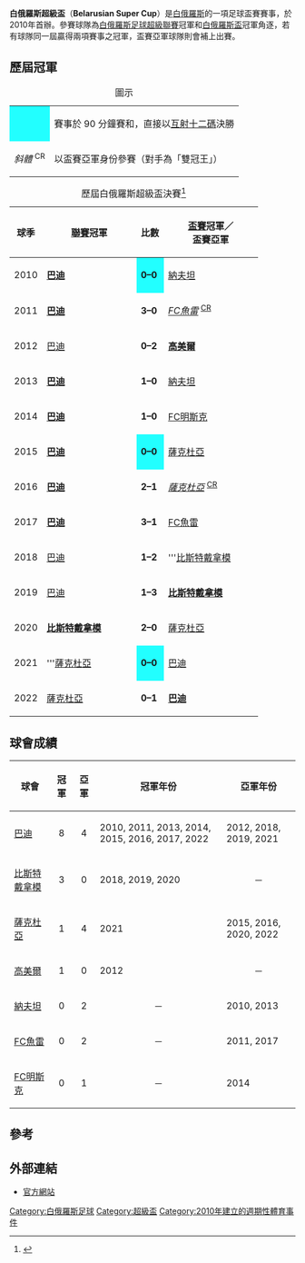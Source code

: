 {{Infobox football tournament
| name                 = 白俄羅斯超級盃
| logo                 = 
| founded              = {{Start date and age|df=yes|2010}}
| organiser            = [[白俄羅斯足球總會|白俄羅斯足球總會]]
| region               = 白俄羅斯
| number of teams      = 2 隊
| current champion     = [[鮑里索夫BATE足球俱樂部|巴迪]]（（第 8 次）
| most successful team = [[鮑里索夫BATE足球俱樂部|巴迪]]（8 次）
| website              = 
}}

'''白俄羅斯超級盃'''（'''Belarusian Super Cup'''）是[[白俄羅斯|白俄羅斯]]的一項足球盃賽賽事，於2010年首辦。參賽球隊為[[白俄羅斯足球超級聯賽|白俄羅斯足球超級聯賽]]冠軍和[[白俄羅斯盃|白俄羅斯盃]]冠軍角逐，若有球隊同一屆贏得兩項賽事之冠軍，盃賽亞軍球隊則會補上出賽。

== 歷屆冠軍 ==
{| class="wikitable"
|+圖示
|-
|align=center style="background-color:#22ffff"|{{dagger}}
|賽事於 90 分鐘賽和，直接以[[互射十二碼|互射十二碼]]決勝
|-
|align=center|<div id="CR"></div> ''斜體'' <sup>CR</sup>
|以盃賽亞軍身份參賽（對手為「雙冠王」）
|}

{| class="sortable wikitable" style="text-align: center"
|+ 歷屆白俄羅斯超級盃決賽<ref>{{cite web |url=http://www.rsssf.com/tablesw/witrnewsupcuphist.html |title=Belarus - List of Super Cup Finals (since independence) |work=RSSSF |accessdate=2015年6月28日 |archive-date=2020年7月20日 |archive-url=https://web.archive.org/web/20200720222227/http://www.rsssf.com/tablesw/witrnewsupcuphist.html |dead-url=no }}</ref>
! 球季
!width=150px| [[白俄羅斯足球超級聯賽|聯賽]]冠軍
! 比數
!width=150px| [[白俄羅斯盃|盃賽]]冠軍／<br> 盃賽亞軍
|-
|2010
|bgcolor=#CCF9CC|'''[[鮑里索夫BATE足球俱樂部|巴迪]]'''
|style="background-color:#22ffff"|'''0–0'''{{pso|'''3–2'''}}
|[[新波洛茨克足球俱樂部|納夫坦]]
|-
|2011
|bgcolor=#CCF9CC|'''[[鮑里索夫BATE足球俱樂部|巴迪]]'''
|'''3–0'''
|''[[若基諾魚雷足球俱樂部|FC魚雷]]'' <sup>[[#CR|CR]]</sup>
|-
|2012
|[[鮑里索夫BATE足球俱樂部|巴迪]]
|'''0–2'''
|bgcolor=#CCF9CC|'''[[高美爾足球俱樂部|高美爾]]'''
|-
|2013
|bgcolor=#CCF9CC|'''[[鮑里索夫BATE足球俱樂部|巴迪]]'''
|'''1–0'''
|[[新波洛茨克足球俱樂部|納夫坦]]
|-
|2014
|bgcolor=#CCF9CC|'''[[鮑里索夫BATE足球俱樂部|巴迪]]'''
|'''1–0'''
|[[明斯克足球俱樂部|FC明斯克]]
|-
|2015
|bgcolor=#CCF9CC|'''[[鮑里索夫BATE足球俱樂部|巴迪]]'''
|style="background-color:#22ffff"|'''0–0'''{{pso|'''3–0'''}}
|[[索利戈爾斯克礦工足球俱樂部|薩克杜亞]]
|-
|2016
|bgcolor=#CCF9CC|'''[[鮑里索夫BATE足球俱樂部|巴迪]]'''
|'''2–1'''
|''[[索利戈爾斯克礦工足球俱樂部|薩克杜亞]]'' <sup>[[#CR|CR]]</sup>
|-
|2017
|bgcolor=#CCF9CC|'''[[鮑里索夫BATE足球俱樂部|巴迪]]'''
|'''3–1'''
|[[若基諾魚雷足球俱樂部|FC魚雷]]
|-
|2018
|[[鮑里索夫BATE足球俱樂部|巴迪]]
|'''1–2'''
|bgcolor=#CCF9CC|'''[[布列斯特迪納摩足球俱樂部|比斯特戴拿模]]
|-
|2019
|[[鮑里索夫BATE足球俱樂部|巴迪]]
|'''1–3'''
|bgcolor=#CCF9CC|'''[[布列斯特迪納摩足球俱樂部|比斯特戴拿模]]'''
|-
|2020
|bgcolor=#CCF9CC|'''[[布列斯特迪納摩足球俱樂部|比斯特戴拿模]]'''
|'''2–0'''
|[[索利戈爾斯克礦工足球俱樂部|薩克杜亞]]
|-
|2021
|bgcolor=#CCF9CC|'''[[索利戈爾斯克礦工足球俱樂部|薩克杜亞]]
|style="background-color:#22ffff"|'''0–0'''{{pso|'''5–4'''}}
|[[鮑里索夫BATE足球俱樂部|巴迪]]
|-
|2022
|[[索利戈爾斯克礦工足球俱樂部|薩克杜亞]]
|'''0–1'''
|bgcolor=#CCF9CC|'''[[鮑里索夫BATE足球俱樂部|巴迪]]'''
|}

== 球會成績 ==
{| class="wikitable sortable" border="1"
|-
!球會
!冠軍
!亞軍
! class="unsortable"|冠軍年份
! class="unsortable"|亞軍年份
|-
| [[鮑里索夫BATE足球俱樂部|巴迪]]
|align=center|8
|align=center|4
| 2010, 2011, 2013, 2014, 2015, 2016, 2017, 2022
| 2012, 2018, 2019, 2021
|-
| [[布列斯特迪納摩足球俱樂部|比斯特戴拿模]]
|align=center|3
|align=center|0
| 2018, 2019, 2020
|align=center|－
|-
| [[索利戈爾斯克礦工足球俱樂部|薩克杜亞]]
|align=center|1
|align=center|4
| 2021
| 2015, 2016, 2020, 2022
|-
| [[高美爾足球俱樂部|高美爾]]
|align=center|1
|align=center|0
| 2012
|align=center|－
|-
| [[新波洛茨克足球俱樂部|納夫坦]]
|align=center|0
|align=center|2
|align=center|－
| 2010, 2013
|-
| [[若基諾魚雷足球俱樂部|FC魚雷]]
|align=center|0
|align=center|2
|align=center|－
| 2011, 2017
|-
| [[明斯克足球俱樂部|FC明斯克]]
|align=center|0
|align=center|1
|align=center|－
| 2014
|}

== 參考 ==
{{reflist}}

== 外部連結 ==
* [http://www.bff.by/ 官方網站] {{Wayback|url=http://www.bff.by/ |date=20020903184402 }}

{{歐洲足球超級盃}}

[[Category:白俄羅斯足球|Category:白俄羅斯足球]]
[[Category:超級盃|Category:超級盃]]
[[Category:2010年建立的週期性體育事件|Category:2010年建立的週期性體育事件]]